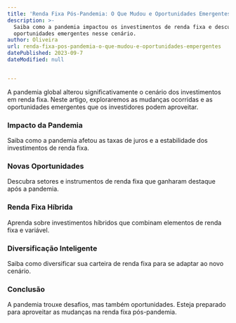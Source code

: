 ```yaml
---
title: 'Renda Fixa Pós-Pandemia: O Que Mudou e Oportunidades Emergentes'
description: >-
  Saiba como a pandemia impactou os investimentos de renda fixa e descubra
  oportunidades emergentes nesse cenário.
author: Oliveira
url: renda-fixa-pos-pandemia-o-que-mudou-e-oportunidades-empergentes
datePublished: 2023-09-7
dateModified: null


---
```


A pandemia global alterou significativamente o cenário dos investimentos em renda fixa. Neste artigo, exploraremos as mudanças ocorridas e as oportunidades emergentes que os investidores podem aproveitar.

### Impacto da Pandemia

Saiba como a pandemia afetou as taxas de juros e a estabilidade dos investimentos de renda fixa.

### Novas Oportunidades

Descubra setores e instrumentos de renda fixa que ganharam destaque após a pandemia.

### Renda Fixa Híbrida

Aprenda sobre investimentos híbridos que combinam elementos de renda fixa e variável.

### Diversificação Inteligente

Saiba como diversificar sua carteira de renda fixa para se adaptar ao novo cenário.

### Conclusão

A pandemia trouxe desafios, mas também oportunidades. Esteja preparado para aproveitar as mudanças na renda fixa pós-pandemia.


